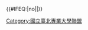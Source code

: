 {{Navbox
  |title      = [[國立臺北專業大學聯盟|<span style="color:white;">國立臺北專業大學聯盟</span>]]
  |titlestyle = background:#04AAC3;color:#FFFFFF;navbar:plain
  |abovestyle = background:#026675;color:#FFFFFF
  |belowstyle = background:#026675;color:#FFFFFF
  |groupstyle = background:#B3E5ED
  |name       = 國立臺北專業大學聯盟
  |style      = width: 100%
  | list1     = {{Template:國立臺北專業大學聯盟/list}}
}}<includeonly>{{#IFEQ:{{{cat}}}|no||[[Category:國立臺北專業大學聯盟]]}}</includeonly><noinclude>{{Documentation}}</noinclude>